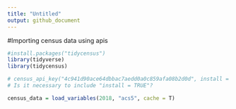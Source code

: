 ```yaml
---
title: "Untitled"
output: github_document
---
```


#Importing census data using apis
```r
#install.packages("tidycensus")
library(tidyverse)
library(tidycensus)

# census_api_key("4c941d90ace64dbbac7aedd0a0c859afa08b2d0d", install = TRUE)
# Is it necessary to include "install = TRUE"? 

```

```r
census_data = load_variables(2018, "acs5", cache = T)


```

